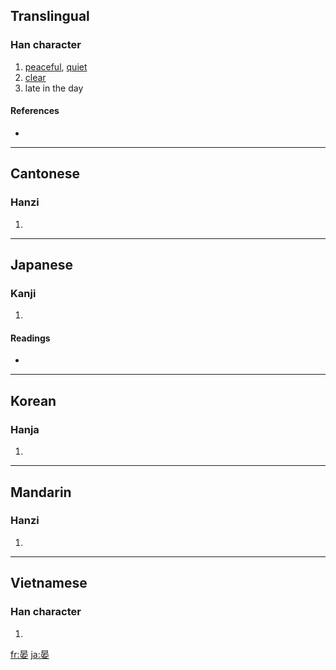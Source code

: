 ==Translingual==

===Han character===
{{Han char|rn=72|rad=日|as=06|sn=10|four=6040<sub>4</sub>|canj=日十女 (AJV)}}

# [[peaceful]], [[quiet]]
# [[clear]]
# late in the day

====References====
* {{Han ref|kx=0495.150|dkj=13914|dj=0860.200|hdz=21509.070|uh=664F|ud=26191|bh=AECB|bd=44747}}

----

==Cantonese==

===Hanzi===
{{yue-hanzi|jyut=|y=aan3}}

# {{defn|Cantonese|sort=日06}}

----

==Japanese==

===Kanji===
{{ja-kanji|grade=|rs=日06}}

# {{defn|Japanese|sort=日06}}

====Readings====
* {{ja-readings|on=[[あん]] (an)|kun=[[おそい]] (osoi)}}

----

==Korean==

===Hanja===
{{ko-hanja|hangeul=안|eumhun=|rv=an|mr=an|y=an}}

# {{defn|Korean|sort=日06}}

----

==Mandarin==

===Hanzi===
{{cmn-hanzi|pin=[[yàn]] ([[yan4]])|wg=yen<sup>4</sup>}}

# {{defn|Mandarin|sort=日06}}

----

==Vietnamese==

===Han character===
{{vi-hantu|[[yến]]|rs=日06}}

# {{defn|Vietnamese|sort=日06}}

[[fr:晏]]
[[ja:晏]]